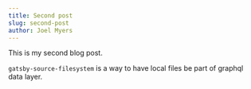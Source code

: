```yaml
---
title: Second post
slug: second-post
author: Joel Myers
---
```


This is my second blog post.

`gatsby-source-filesystem` is a way to have local files be part of graphql data layer.

